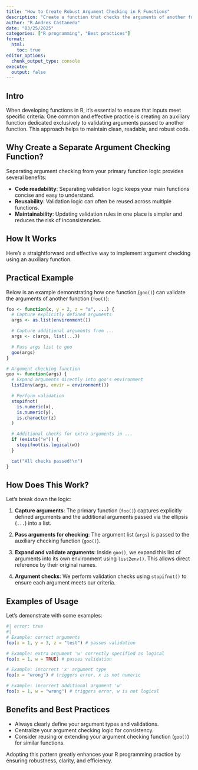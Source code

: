 ```yaml
---
title: "How to Create Robust Argument Checking in R Functions"
description: "Create a function that checks the arguments of another function"
author: "R.Andres Castaneda"
date: "03/25/2025"
categories: ["R programming", "Best practices"]
format:
  html:
    toc: true
editor_options: 
  chunk_output_type: console
execute:
  output: false
---
```


## Intro

When developing functions in R, it's essential to ensure that inputs meet specific criteria. One common and effective practice is creating an auxiliary function dedicated exclusively to validating arguments passed to another function. This approach helps to maintain clean, readable, and robust code.

## Why Create a Separate Argument Checking Function?

Separating argument checking from your primary function logic provides several benefits:

-   **Code readability**: Separating validation logic keeps your main functions concise and easy to understand.
-   **Reusability**: Validation logic can often be reused across multiple functions.
-   **Maintainability**: Updating validation rules in one place is simpler and reduces the risk of inconsistencies.

## How It Works

Here's a straightforward and effective way to implement argument checking using an auxiliary function.

## Practical Example

Below is an example demonstrating how one function (`goo()`) can validate the arguments of another function (`foo()`):

```r
foo <- function(x, y = 2, z = "a", ...) {
  # Capture explicitly defined arguments
  args <- as.list(environment())

  # Capture additional arguments from ...
  args <- c(args, list(...))

  # Pass args list to goo
  goo(args)
}

# Argument checking function
goo <- function(args) {
  # Expand arguments directly into goo's environment
  list2env(args, envir = environment())

  # Perform validation
  stopifnot(
    is.numeric(x),
    is.numeric(y),
    is.character(z)
  )

  # Additional checks for extra arguments in ...
  if (exists("w")) {
    stopifnot(is.logical(w))
  }

  cat("All checks passed!\n")
}
```

## How Does This Work?

Let's break down the logic:

1.  **Capture arguments**: The primary function (`foo()`) captures explicitly defined arguments and the additional arguments passed via the ellipsis (`...`) into a list.

2.  **Pass arguments for checking**: The argument list (`args`) is passed to the auxiliary checking function (`goo()`).

3.  **Expand and validate arguments**: Inside `goo()`, we expand this list of arguments into its own environment using `list2env()`. This allows direct reference by their original names.

4.  **Argument checks**: We perform validation checks using `stopifnot()` to ensure each argument meets our criteria.

## Examples of Usage

Let's demonstrate with some examples:

```r
#| error: true
#| 
# Example: correct arguments
foo(x = 1, y = 3, z = "test") # passes validation

# Example: extra argument 'w' correctly specified as logical
foo(x = 1, w = TRUE) # passes validation

# Example: incorrect 'x' argument type
foo(x = "wrong") # triggers error, x is not numeric

# Example: incorrect additional argument 'w'
foo(x = 1, w = "wrong") # triggers error, w is not logical
```

## Benefits and Best Practices

-   Always clearly define your argument types and validations.
-   Centralize your argument checking logic for consistency.
-   Consider reusing or extending your argument checking function (`goo()`) for similar functions.

Adopting this pattern greatly enhances your R programming practice by ensuring robustness, clarity, and efficiency.

